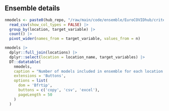 ## Ensemble details

<!--- Number of models included in the ensemble for each country and target --->
```r
nmodels <- paste0(hub_repo, "/raw/main/code/ensemble/EuroCOVIDhub/criteria/criteria-", report_date, ".csv") |> 
  read_csv(show_col_types = FALSE) |>
  group_by(location, target_variable) |> 
  count() |> 
  pivot_wider(names_from = target_variable, values_from = n) 
```

```r
nmodels |> 
  dplyr::full_join(locations) |> 
  dplyr::select(location = location_name, target_variables) |> 
  DT::datatable(
    nmodels, 
    caption = "Number of models included in ensemble for each location and target",
    extensions = 'Buttons',
    options = list(
      dom = 'Bfrtip',
      buttons = c('copy', 'csv', 'excel'),
      pageLength = 50
    )
  )
```

